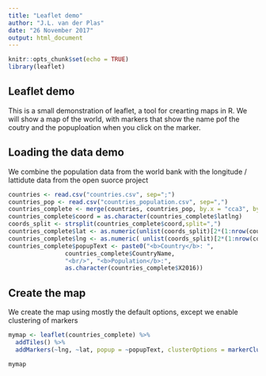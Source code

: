 ```yaml
---
title: "Leaflet demo"
author: "J.L. van der Plas"
date: "26 November 2017"
output: html_document
---
```


```r
knitr::opts_chunk$set(echo = TRUE)
library(leaflet)
```

## Leaflet demo

This is a small demonstration of leaflet, a tool for crearting maps in R. We will show a map of the world, with markers that show the name pof the coutry and the popuploation when you click on the marker. 

## Loading the data demo

We combine the population data from the world bank with the longitude / lattidute data from the open suorce project 

```r
countries <- read.csv("countries.csv", sep=";")
countries_pop <- read.csv("countries_population.csv", sep=",")
countries_complete <- merge(countries, countries_pop, by.x = "cca3", by.y = "CountryCode")
countries_complete$coord = as.character(countries_complete$latlng)
coords_split <- strsplit(countries_complete$coord,split=",")
countries_complete$lat <- as.numeric(unlist(coords_split)[2*(1:nrow(countries_complete))-1])
countries_complete$lng <- as.numeric( unlist(coords_split)[2*(1:nrow(countries_complete))])
countries_complete$popupText <- paste0("<b>Country</b>: ",
                countries_complete$CountryName,
                "<br/>", "<b>Population</b>:",
                as.character(countries_complete$X2016))
```

## Create the map

We create the map using mostly the default options, except we enable clustering of markers 

```r
mymap <- leaflet(countries_complete) %>% 
  addTiles() %>% 
  addMarkers(~lng, ~lat, popup = ~popupText, clusterOptions = markerClusterOptions())

mymap
```

